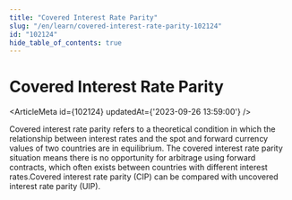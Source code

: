```yaml
---
title: "Covered Interest Rate Parity"
slug: "/en/learn/covered-interest-rate-parity-102124"
id: "102124"
hide_table_of_contents: true
---
```



# Covered Interest Rate Parity

<ArticleMeta id={102124} updatedAt={'2023-09-26 13:59:00'} />
<div className='border-solid border-b border-t-0 my-4 border-[var(--ifm-color-gray-300)]' />

Covered interest rate parity refers to a theoretical condition in which the relationship between interest rates and the spot and forward currency values of two countries are in equilibrium. The covered interest rate parity situation means there is no opportunity for arbitrage using forward contracts, which often exists between countries with different interest rates.Covered interest rate parity (CIP) can be compared with uncovered interest rate parity (UIP).
